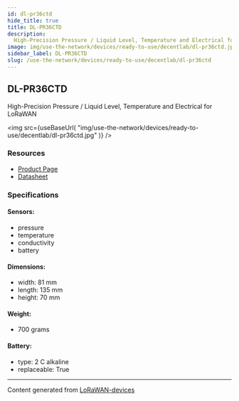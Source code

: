 ```yaml
---
id: dl-pr36ctd
hide_title: true
title: DL-PR36CTD
description:
  High-Precision Pressure / Liquid Level, Temperature and Electrical for LoRaWAN
image: img/use-the-network/devices/ready-to-use/decentlab/dl-pr36ctd.jpg
sidebar_label: DL-PR36CTD
slug: /use-the-network/devices/ready-to-use/decentlab/dl-pr36ctd
---
```



## DL-PR36CTD

High-Precision Pressure / Liquid Level, Temperature and Electrical for LoRaWAN

<img
  src={useBaseUrl(
    "img/use-the-network/devices/ready-to-use/decentlab/dl-pr36ctd.jpg"
  )}
/>

### Resources

- [Product Page](https://www.decentlab.com/products/high-precision-pressure-/-liquid-level-temperature-and-electrical-conductivity-sensor-for-lorawan)
- [Datasheet](https://cdn.decentlab.com/download/datasheets/Decentlab-DL-PR36CTD-datasheet.pdf)

### Specifications

#### Sensors:

- pressure
- temperature
- conductivity
- battery

#### Dimensions:

- width: 81 mm
- length: 135 mm
- height: 70 mm

#### Weight:

- 700 grams

#### Battery:

- type: 2 C alkaline
- replaceable: True

---

Content generated from
[LoRaWAN-devices](https://github.com/TheThingsNetwork/lorawan-devices)
